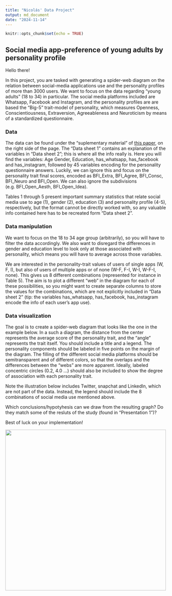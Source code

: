 ```yaml
---
title: "Nicolás' Data Project"
output: md_document
date: "2024-11-14"
---
```


```r
knitr::opts_chunk$set(echo = TRUE)

```

## Social media app-preference of young adults by personality profile

Hello there!

In this project, you are tasked with generating a spider-web diagram on the relation between social-media applications use and the personality profiles of more than 3000 users. We want to focus on the data regarding "young adults" (18 to 34) in particular. The social media platforms included are Whatsapp, Facebook and Instagram, and the personality profiles are are based the "Big-5" trait-model of personality, which measures Openness, Conscientiousness, Extraversion, Agreeableness and Neuroticism by means of a standardized questionnaire.

### Data

 The data can be found under the "suplementary material" of [this paper](https://www.frontiersin.org/journals/psychology/articles/10.3389/fpsyg.2020.00936/full), on the right side of the page. The "Data sheet 1" contains an explanation of the variables in "Data sheet 2"; this is where all the info really is. Here you will find the variables: Age	Gender, Education,	has_whatsapp,	has_facebook and	has_instagram, followed by 45 variables encoding for the personality questionnaire answers. Luckily, we can ignore this and focus on the personality trait final scores, encoded as BFI_Extra, BFI_Agree, BFI_Consc, BFI_Neuro and BFI_Open. We can also ignore the subdivisions (e.g. BFI_Open_Aesth, BFI_Open_Idea). 
 
 Tables 1 through 5 present important summary statistics that relate social media use to age (1), gender (2), education (3) and personality profile (4-5), respectively, but the format cannot be directly worked with, so any valuable info contained here has to be recreated form "Data sheet 2".


### Data manipulation

We  want to focus on the 18 to 34 age group (arbitrarily), so you will have to filter the data accordingly. We also want to disregard the differences in gender and education level to look only at those associated with personality, which means you will have to average across those variables. 

We are interested in the personality-trait values of users of single apps (W, F, I), but also of users of multiple apps or of none (W-F, F-I, W-I, W-F-I, none). This gives us 8 different combinations (represented for instance in Table 5).  The aim is to plot a different "web" in the diagram for each of these possibilities, so you might want to create separate columns to store the values for the combinations, which are not explicitly included in "Data sheet 2" (tip: the variables has_whatsapp, has_facebook,	has_instagram encode the info of each user's app use).  

### Data visualization

The goal is to create a spider-web diagram that looks like the one in the example below. In a such a diagram, the distance from the center represents the average score of the personality trait, and the "angle" represents the trait itself. You should include a title and a legend. The personality components should be labeled in five points on the margin of the diagram. The filling of the different social media platforms should be semitransparent and of different colors, so that the overlaps and the differences between the "webs" are more apparent. Ideally, labeled concentric circles (0.2, 4.0 ...) should also be included to show the degree of association with each personality trait.

Note the illustration below includes Twitter, snapchat and LinkedIn, which are not part of the data. Instead, the legend should include the 8 combinations of social media use mentioned above.

Which conclusions/hypotyhesis can we draw from the resulting graph? Do they match some of the resluts of the study (found in "Presentation 1")?

Best of luck on your implementation!
 
 <img src="Example spider-web diagram.png" width="500">



